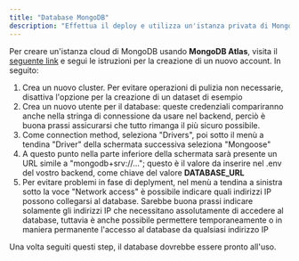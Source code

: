 ```yaml
---
title: "Database MongoDB"
description: "Effettua il deploy e utilizza un'istanza privata di MongoDB"
---
```


Per creare un'istanza cloud di MongoDB usando **MongoDB Atlas**, visita il [seguente link](https://www.mongodb.com/products/platform/atlas-database) e segui le istruzioni per la creazione di un nuovo account. In seguito:

1. Crea un nuovo cluster. Per evitare operazioni di pulizia non necessarie, disattiva l'opzione per la creazione di un dataset di esempio
2. Crea un nuovo utente per il database: queste credenziali compariranno anche nella stringa di connessione da usare nel backend, perciò è buona prassi assicurarsi che tutto rimanga il più sicuro possibile.
3. Come connection method, seleziona "Drivers", poi sotto il menù a tendina "Driver" della schermata successiva seleziona "Mongoose"
4. A questo punto nella parte inferiore della schermata sarà presente un URL simile a "mongodb+srv://..."; questo è il valore da inserire nel .env del vostro backend, come chiave del valore **DATABASE_URL**
5. Per evitare problemi in fase di deplyment, nel menù a tendina a sinistra sotto la voce "Network access" è possibile indicare quali indirizzi IP possono collegarsi al database. Sarebbe buona prassi indicare solamente gli indirizzi IP che necessitano assolutamente di accedere al database, tuttavia è anche possibile permettere temporaneamente o in maniera permanente l'accesso al database da qualsiasi indirizzo IP

Una volta seguiti questi step, il database dovrebbe essere pronto all'uso.